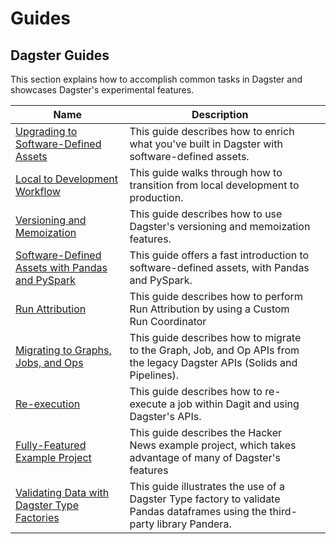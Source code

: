 # Guides

## Dagster Guides

This section explains how to accomplish common tasks in Dagster and showcases Dagster's experimental features.

| Name                                                                                           | Description                                                                                                                   |   |
| ---------------------------------------------------------------------------------------------- | ----------------------------------------------------------------------------------------------------------------------------- | - |
| [Upgrading to Software-Defined Assets](/guides/dagster/enriching-with-software-defined-assets) | This guide describes how to enrich what you've built in Dagster with software-defined assets.                                 |   |
| [Local to Development Workflow](/guides/dagster/local_to_production_tutorial) | This guide walks through how to transition from local development to production.                                                         |   |
| [Versioning and Memoization](/guides/dagster/memoization)                                      | This guide describes how to use Dagster's versioning and memoization features. <Experimental />                               |   |
| [Software-Defined Assets with Pandas and PySpark](/guides/dagster/software-defined-assets)     | This guide offers a fast introduction to software-defined assets, with Pandas and PySpark.                                    |   |
| [Run Attribution](/guides/dagster/run-attribution)                                             | This guide describes how to perform Run Attribution by using a Custom Run Coordinator <Experimental />                        |   |
| [Migrating to Graphs, Jobs, and Ops](/guides/dagster/graph_job_op)                             | This guide describes how to migrate to the Graph, Job, and Op APIs from the legacy Dagster APIs (Solids and Pipelines).       |   |
| [Re-execution](/guides/dagster/re-execution)                                                   | This guide describes how to re-execute a job within Dagit and using Dagster's APIs.                                           |   |
| [Fully-Featured Example Project](/guides/dagster/example_project)                              | This guide describes the Hacker News example project, which takes advantage of many of Dagster's features                     |   |
| [Validating Data with Dagster Type Factories](/guides/dagster/dagster_type_factories)          | This guide illustrates the use of a Dagster Type factory to validate Pandas dataframes using the third-party library Pandera. |   |
